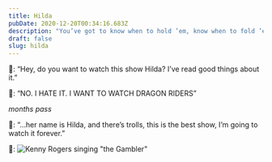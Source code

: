 ```yaml
---
title: Hilda
pubDate: 2020-12-20T00:34:16.683Z
description: "You’ve got to know when to hold ’em, know when to fold ’em...."
draft: false
slug: hilda
---
```


👨: “Hey, do you want to watch this show Hilda? I’ve read good things about it.”

👧: “NO. I HATE IT. I WANT TO WATCH DRAGON RIDERS”

_months pass_

👧: “…her name is Hilda, and there’s trolls, this is the best show, I’m going to watch it forever.”

👨: ![Kenny Rogers singing "the Gambler"](https://media.giphy.com/media/llCtQhhXcuCmxhsB2y/giphy.gif)
